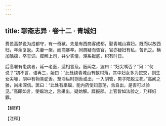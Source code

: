 ```yaml
---
---
---
```

title: 聊斋志异 · 卷十二 · 青城妇
---

费邑高梦说为成都守，有一奇狱。先是有西商客成都，娶青城山寡妇。既而以故西归，年余复返。夫妻一聚，而商暴卒。同商疑而告官，官亦疑妇有私，苦讯之。横加酷掠，卒无词。牒解上司，并少实情，淹系狱底，积有时日。

后高署有患病者，延一老医，适相言及。医闻之，遽曰：“妇尖嘴否？”问：“何说？”初不言，诘再三，始曰：“此处绕青城山有数村落，其中妇女多为蛇交，则生女尖喙，阴中有物类蛇舌。至淫纵时则舌或出，一入阴管，男子阳脱立死。”高闻之骇，尚未深信。医曰：“此处有巫媪，能内药使妇意荡，舌自出，是否可以验见。”高即如言，使媪治之，舌果出，疑始解。牒报郡。上官皆如法验之，乃释妇罪。

【翻译】

【注释】

